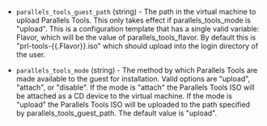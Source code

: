 <!-- Code generated from the comments of the ToolsConfig struct in builder/parallels/common/tools_config.go; DO NOT EDIT MANUALLY -->

- `parallels_tools_guest_path` (string) - The path in the virtual machine to
  upload Parallels Tools. This only takes effect if parallels_tools_mode
  is "upload". This is a configuration
  template that has a single
  valid variable: Flavor, which will be the value of
  parallels_tools_flavor. By default this is "prl-tools-{{.Flavor}}.iso"
  which should upload into the login directory of the user.

- `parallels_tools_mode` (string) - The method by which Parallels Tools are
  made available to the guest for installation. Valid options are "upload",
  "attach", or "disable". If the mode is "attach" the Parallels Tools ISO will
  be attached as a CD device to the virtual machine. If the mode is "upload"
  the Parallels Tools ISO will be uploaded to the path specified by
  parallels_tools_guest_path. The default value is "upload".
